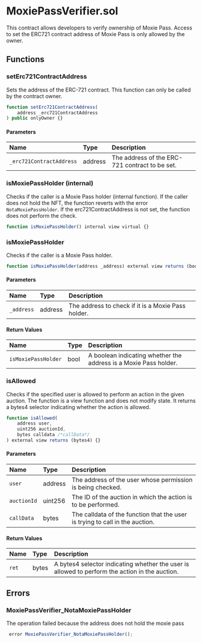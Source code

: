 # MoxiePassVerifier.sol

This contract allows developers to verify ownership of Moxie Pass. Access to set the ERC721 contract address of Moxie Pass is only allowed by the owner.

## Functions

### setErc721ContractAddress

Sets the address of the ERC-721 contract. This function can only be called by the contract owner.

```js
function setErc721ContractAddress(
    address _erc721ContractAddress
) public onlyOwner {}
```

#### Parameters

| Name                     | Type    | Description                                    |
| :----------------------- | :------ | :--------------------------------------------- |
| `_erc721ContractAddress` | address | The address of the ERC-721 contract to be set. |

### isMoxiePassHolder (internal)

Checks if the caller is a Moxie Pass holder (internal function). If the caller does not hold the NFT, the function reverts with the error `NotaMoxiePassHolder`. If the erc721ContractAddress is not set, the function does not perform the check.

```js
function isMoxiePassHolder() internal view virtual {}
```

### isMoxiePassHolder

Checks if the caller is a Moxie Pass holder.

```js
function isMoxiePassHolder(address _address) external view returns (bool) {}
```

#### Parameters

| Name       | Type    | Description                                        |
| :--------- | :------ | :------------------------------------------------- |
| `_address` | address | The address to check if it is a Moxie Pass holder. |

#### Return Values

| Name                | Type | Description                                                      |
| :------------------ | :--- | :--------------------------------------------------------------- |
| `isMoxiePassHolder` | bool | A boolean indicating whether the address is a Moxie Pass holder. |

### isAllowed

Checks if the specified user is allowed to perform an action in the given auction. The function is a view function and does not modify state. It returns a bytes4 selector indicating whether the action is allowed.

```js
function isAllowed(
    address user,
    uint256 auctionId,
    bytes calldata /*callData*/
) external view returns (bytes4) {}
```

#### Parameters

| Name        | Type    | Description                                                                  |
| :---------- | :------ | :--------------------------------------------------------------------------- |
| `user`      | address | The address of the user whose permission is being checked.                   |
| `auctionId` | uint256 | The ID of the auction in which the action is to be performed.                |
| `callData`  | bytes   | The calldata of the function that the user is trying to call in the auction. |

#### Return Values

| Name  | Type  | Description                                                                                    |
| :---- | :---- | :--------------------------------------------------------------------------------------------- |
| `ret` | bytes | A bytes4 selector indicating whether the user is allowed to perform the action in the auction. |

## Errors

### MoxiePassVerifier_NotaMoxiePassHolder

The operation failed because the address does not hold the moxie pass

```js
 error MoxiePassVerifier_NotaMoxiePassHolder();
```
